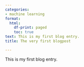 ```yaml
---
categories:
- machine learning
format:
  html:
    df-print: paged
    toc: true
text: This is my first blog entry.
title: The very first blogpost

---
```

This is my first blog entry.
